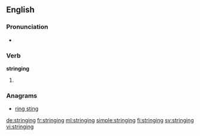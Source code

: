 ==English==

===Pronunciation===
* {{rhymes|ɪŋɪŋ}}

===Verb===
'''stringing'''

# {{present participle of|string}}

===Anagrams===
* [[ring sting#English|ring sting]]

[[de:stringing]]
[[fr:stringing]]
[[ml:stringing]]
[[simple:stringing]]
[[fi:stringing]]
[[sv:stringing]]
[[vi:stringing]]